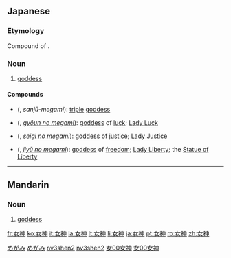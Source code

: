==Japanese==
{{wikipedia|lang=ja}}
{{ja-kanjitab|女|神}}

===Etymology===
Compound of {{compound|女|tr1=me|t1=woman, female|神|tr2=kami|t2=god, divinity|lang=ja|sort=めがみ}}.

===Noun===
{{ja-noun|k|hira=めがみ|rom=megami|hidx=めがみ}}

# [[goddess]]

====Compounds====
* {{l|ja|三重女神}} ({{l|ja|さんじゅうめがみ}}, ''sanjū-megami''): [[triple]] [[goddess]]
* {{l|ja|幸運の女神}} ({{l|ja|ぎょううんのめがみ}}, ''[[gyōun no megami]]''): [[goddess]] of [[luck]]; [[Lady Luck]]
* {{l|ja|正義の女神}} ({{l|ja|せいぎのめがみ}}, ''[[seigi no megami]]''): [[goddess]] of [[justice]]; [[Lady Justice]]
* {{l|ja|自由の女神}} ({{l|ja|じゆうのめがみ}}, ''[[jiyū no megami]]''): [[goddess]] of [[freedom]]; [[Lady Liberty]]; the [[Statue of Liberty]]

[[Category:ja:Gods|めがみ]]
[[Category:ja:Religion|めがみ]]

----

==Mandarin==
{{zh-hanzi|[[女]][[神]]}}

===Noun===
{{cmn-noun|ts|pin=nǚshén|pint=nv3shen2|rs=女00}}

# [[goddess]]

[[Category:cmn:Gods in simplified script|nv3shen2]]
[[Category:cmn:Religion in simplified script|nv3shen2]]
[[Category:cmn:Gods in traditional script|女00女神]]
[[Category:cmn:Religion in traditional script|女00女神]]

[[fr:女神]]
[[ko:女神]]
[[it:女神]]
[[la:女神]]
[[lt:女神]]
[[li:女神]]
[[ja:女神]]
[[pt:女神]]
[[ro:女神]]
[[zh:女神]]